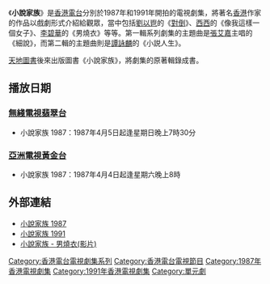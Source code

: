 《'''小說家族'''》是[[香港電台|香港電台]]分別於1987年和1991年開拍的電視劇集，將著名[[香港|香港]]作家的作品以戲劇形式介紹給觀眾，當中包括[[劉以鬯|劉以鬯]]的《[[對倒（小說）|對倒]]》、[[西西|西西]]的《像我這樣一個女子》、[[李碧華_(作家)|李碧華]]的《男燒衣》等等。第一輯系列劇集的主題曲是[[張艾嘉|張艾嘉]]主唱的《細說》，而第二輯的主題曲則是[[譚詠麟|譚詠麟]]的《小説人生》。

[[天地圖書|天地圖書]]後來出版圖書《小說家族》，將劇集的原著輯錄成書。

==播放日期==
===[[無綫電視|無綫電視]][[翡翠台|翡翠台]]===
*小說家族 1987：1987年4月5日起逢星期日晚上7時30分
===[[亞洲電視|亞洲電視]][[黃金台|黃金台]]===
*小說家族 1987：1987年4月4日起逢星期六晚上8時

==外部連結==
*[http://rthk27.rthk.org.hk/php/tvarchivecatalog/episode.php?progid=163&tvcat=3 小說家族 1987] {{Wayback|url=http://rthk27.rthk.org.hk/php/tvarchivecatalog/episode.php?progid=163&tvcat=3 |date=20071213211022 }}
*[http://rthk27.rthk.org.hk/php/tvarchivecatalog/episode.php?progid=164&tvcat=3 小說家族 1991] {{Wayback|url=http://rthk27.rthk.org.hk/php/tvarchivecatalog/episode.php?progid=164&tvcat=3 |date=20070313062438 }}
*[http://www.rthk.org.hk/classicschannel/video/80s_0025.asx 小說家族 - 男燒衣(影片)] {{Wayback|url=http://www.rthk.org.hk/classicschannel/video/80s_0025.asx |date=20120901182835 }}

[[Category:香港電台電視劇集系列|Category:香港電台電視劇集系列]]
[[Category:香港電台電視節目|Category:香港電台電視節目]]
[[Category:1987年香港電視劇集|Category:1987年香港電視劇集]]
[[Category:1991年香港電視劇集|Category:1991年香港電視劇集]]
[[Category:單元劇|Category:單元劇]]

{{Hong-Kong-tv-stub}}